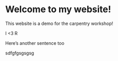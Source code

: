 # Welcome to my website! 
This website is a demo for the carpentry workshop!

I <3 R

Here's another sentence too

sdfgfgsgsgsg
